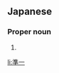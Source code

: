 ==Japanese==
{{ja-kanjitab|じゅん|いち|yomi=o}}

===Proper noun===
{{ja-pos|proper|じゅんいち}}

# {{given name|male|lang=ja|sort=じゅんいち}}

[[li:準一]]